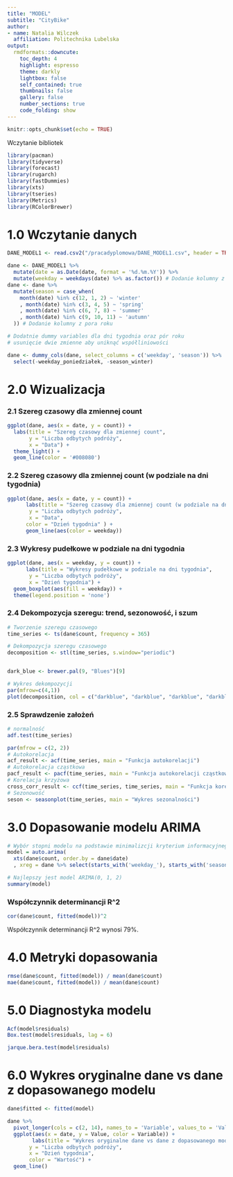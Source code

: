 ---
title: "MODEL"
subtitle: "CityBike"
author:
- name: Natalia Wilczek
  affiliation: Politechnika Lubelska
output:
  rmdformats::downcute:
    toc_depth: 4
    highlight: espresso
    theme: darkly
    lightbox: false
    self_contained: true
    thumbnails: false
    gallery: false
    number_sections: true
    code_folding: show
---

```{r setup, include=FALSE}
knitr::opts_chunk$set(echo = TRUE)
```


Wczytanie bibliotek

```{r message=FALSE, warning=FALSE, paged.print=FALSE}
library(pacman)
library(tidyverse)
library(forecast)
library(rugarch)
library(fastDummies)
library(xts)
library(tseries)
library(Metrics)
library(RColorBrewer)
```

# 1.0 Wczytanie danych

```{r}
DANE_MODEL1 <- read.csv2("/pracadyplomowa/DANE_MODEL1.csv", header = TRUE)

dane <- DANE_MODEL1 %>%
  mutate(date = as.Date(date, format = '%d.%m.%Y')) %>%
  mutate(weekday = weekdays(date) %>% as.factor()) # Dodanie kolumny z dniem tygodnia
dane <- dane %>%
  mutate(season = case_when(
    month(date) %in% c(12, 1, 2) ~ 'winter'
    , month(date) %in% c(3, 4, 5) ~ 'spring'
    , month(date) %in% c(6, 7, 8) ~ 'summer'
    , month(date) %in% c(9, 10, 11) ~ 'autumn'
  )) # Dodanie kolumny z pora roku 

# Dodatnie dummy variables dla dni tygodnia oraz pór roku
# usunięcie dwie zmienne aby uniknąć współliniowości

dane <- dummy_cols(dane, select_columns = c('weekday', 'season')) %>%
  select(-weekday_poniedziałek, -season_winter)

```

# 2.0 Wizualizacja

### 2.1 Szereg czasowy dla zmiennej count

```{r}
ggplot(dane, aes(x = date, y = count)) +
  labs(title = "Szereg czasowy dla zmiennej count",
       y = "Liczba odbytych podróży",
       x = "Data") + 
  theme_light() +  
  geom_line(color = '#008080')

```

### 2.2 Szereg czasowy dla zmiennej count (w podziale na dni tygodnia)

```{r}
ggplot(dane, aes(x = date, y = count)) +
      labs(title = "Szereg czasowy dla zmiennej count (w podziale na dni tygodnia)",
       y = "Liczba odbytych podróży",
       x = "Data",
      color = "Dzień tygodnia" ) + 
      geom_line(aes(color = weekday))
```

### 2.3 Wykresy pudełkowe w podziale na dni tygodnia

```{r}
ggplot(dane, aes(x = weekday, y = count)) +
      labs(title = "Wykresy pudełkowe w podziale na dni tygodnia",
       y = "Liczba odbytych podróży",
       x = "Dzień tygodnia") + 
  geom_boxplot(aes(fill = weekday)) +
  theme(legend.position = 'none')
```
### 2.4 Dekompozycja szeregu: trend, sezonowość, i szum
```{r}
# Tworzenie szeregu czasowego
time_series <- ts(dane$count, frequency = 365)

# Dekompozycja szeregu czasowego
decomposition <- stl(time_series, s.window="periodic")


dark_blue <- brewer.pal(9, "Blues")[9]

# Wykres dekompozycji
par(mfrow=c(4,1))
plot(decomposition, col = c("darkblue", "darkblue", "darkblue", "darkblue"))

```

### 2.5 Sprawdzenie założeń 
```{r}
# normalność
adf.test(time_series)

par(mfrow = c(2, 2))
# Autokorelacja
acf_result <- acf(time_series, main = "Funkcja autokorelacji")
# Autokorelacja cząstkowa
pacf_result <- pacf(time_series, main = "Funkcja autokorelacji cząstkowej")
# Korelacja krzyżowa
cross_corr_result <- ccf(time_series, time_series, main = "Funkcja korelacji krzyżowej")
# Sezonowość 
seson <- seasonplot(time_series, main = "Wykres sezonalności")

```


# 3.0 Dopasowanie modelu ARIMA

```{r}
# Wybór stopni modelu na podstawie minimalizcji kryterium informacyjnego Akaike
model = auto.arima(
  xts(dane$count, order.by = dane$date)
  , xreg = dane %>% select(starts_with('weekday_'), starts_with('season_')) %>% as.matrix(), seasonal = TRUE)
```

```{r}
# Najlepszy jest model ARIMA(0, 1, 2)
summary(model)
```

### Współczynnik determinancji R\^2

```{r}
cor(dane$count, fitted(model))^2
```

Współczynnik determinancji R\^2 wynosi 79%.

# 4.0 Metryki dopasowania

```{r}
rmse(dane$count, fitted(model)) / mean(dane$count)
mae(dane$count, fitted(model)) / mean(dane$count)
```


# 5.0 Diagnostyka modelu

```{r}
Acf(model$residuals)
Box.test(model$residuals, lag = 6)
```


```{r}
jarque.bera.test(model$residuals)
```

# 6.0 Wykres oryginalne dane vs dane z dopasowanego modelu

```{r}
dane$fitted <- fitted(model)

dane %>%
  pivot_longer(cols = c(2, 14), names_to = 'Variable', values_to = 'Value') %>%
  ggplot(aes(x = date, y = Value, color = Variable)) +
        labs(title = "Wykres oryginalne dane vs dane z dopasowanego modelu",
       y = "Liczba odbytych podróży",
       x = "Dzień tygodnia",
       color = "Wartość") + 
  geom_line()
```
